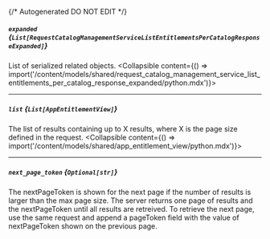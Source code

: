 {/* Autogenerated DO NOT EDIT  */}

##### `expanded` *{`List[RequestCatalogManagementServiceListEntitlementsPerCatalogResponseExpanded]`}*
List of serialized related objects.
<Collapsible content={() => import('/content/models/shared/request_catalog_management_service_list_entitlements_per_catalog_response_expanded/python.mdx')}>
</Collapsible>

---
##### `list` *{`List[AppEntitlementView]`}*
The list of results containing up to X results, where X is the page size defined in the request.
<Collapsible content={() => import('/content/models/shared/app_entitlement_view/python.mdx')}>
</Collapsible>

---
##### `next_page_token` *{`Optional[str]`}*
The nextPageToken is shown for the next page if the number of results is larger than the max page size.
 The server returns one page of results and the nextPageToken until all results are retreived.
 To retrieve the next page, use the same request and append a pageToken field with the value of nextPageToken shown on the previous page.

